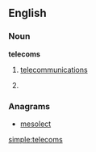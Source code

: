 ==English==

===Noun===
'''telecoms'''

# {{informal}} [[telecommunications]] 
# {{plural of|[[telecom]]}}

===Anagrams===
* [[mesolect#English|mesolect]]

[[simple:telecoms]]